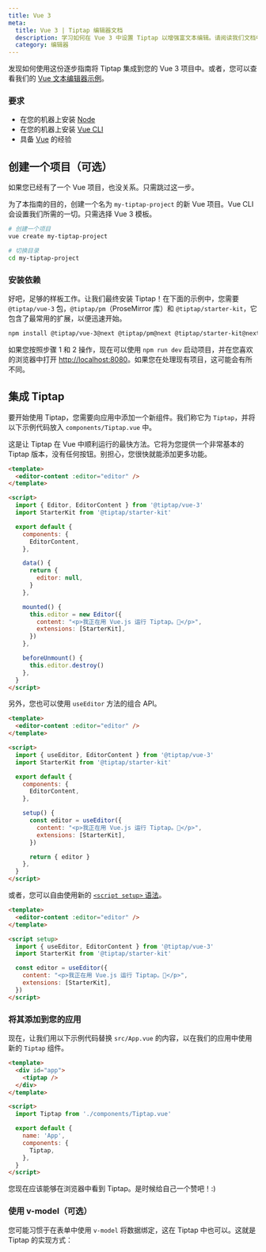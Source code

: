 ```yaml
---
title: Vue 3
meta:
  title: Vue 3 | Tiptap 编辑器文档
  description: 学习如何在 Vue 3 中设置 Tiptap 以增强富文本编辑。请阅读我们文档中的详细指南开始吧！
  category: 编辑器
---
```



发现如何使用这份逐步指南将 Tiptap 集成到您的 Vue 3 项目中。或者，您可以查看我们的 [Vue 文本编辑器示例](/examples/basics/default-text-editor)。

### 要求

- 在您的机器上安装 [Node](https://nodejs.org/en/download/)
- 在您的机器上安装 [Vue CLI](https://cli.vuejs.org/)
- 具备 [Vue](https://v3.vuejs.org/guide/introduction.html) 的经验

## 创建一个项目（可选）

如果您已经有了一个 Vue 项目，也没关系。只需跳过这一步。

为了本指南的目的，创建一个名为 `my-tiptap-project` 的新 Vue 项目。Vue CLI 会设置我们所需的一切。只需选择 Vue 3 模板。

```bash
# 创建一个项目
vue create my-tiptap-project

# 切换目录
cd my-tiptap-project
```

### 安装依赖

好吧，足够的样板工作。让我们最终安装 Tiptap！在下面的示例中，您需要 `@tiptap/vue-3` 包，`@tiptap/pm`（ProseMirror 库）和 `@tiptap/starter-kit`，它包含了最常用的扩展，以便迅速开始。

```bash
npm install @tiptap/vue-3@next @tiptap/pm@next @tiptap/starter-kit@next
```

如果您按照步骤 1 和 2 操作，现在可以使用 `npm run dev` 启动项目，并在您喜欢的浏览器中打开 [http://localhost:8080](http://localhost:8080)。如果您在处理现有项目，这可能会有所不同。

## 集成 Tiptap

要开始使用 Tiptap，您需要向应用中添加一个新组件。我们称它为 `Tiptap`，并将以下示例代码放入 `components/Tiptap.vue` 中。

这是让 Tiptap 在 Vue 中顺利运行的最快方法。它将为您提供一个非常基本的 Tiptap 版本，没有任何按钮。别担心，您很快就能添加更多功能。

```html
<template>
  <editor-content :editor="editor" />
</template>

<script>
  import { Editor, EditorContent } from '@tiptap/vue-3'
  import StarterKit from '@tiptap/starter-kit'

  export default {
    components: {
      EditorContent,
    },

    data() {
      return {
        editor: null,
      }
    },

    mounted() {
      this.editor = new Editor({
        content: "<p>我正在用 Vue.js 运行 Tiptap。🎉</p>",
        extensions: [StarterKit],
      })
    },

    beforeUnmount() {
      this.editor.destroy()
    },
  }
</script>
```

另外，您也可以使用 `useEditor` 方法的组合 API。

```html
<template>
  <editor-content :editor="editor" />
</template>

<script>
  import { useEditor, EditorContent } from '@tiptap/vue-3'
  import StarterKit from '@tiptap/starter-kit'

  export default {
    components: {
      EditorContent,
    },

    setup() {
      const editor = useEditor({
        content: "<p>我正在用 Vue.js 运行 Tiptap。🎉</p>",
        extensions: [StarterKit],
      })

      return { editor }
    },
  }
</script>
```

或者，您可以自由使用新的 [`<script setup>` 语法](https://v3.vuejs.org/api/sfc-script-setup.html)。

```html
<template>
  <editor-content :editor="editor" />
</template>

<script setup>
  import { useEditor, EditorContent } from '@tiptap/vue-3'
  import StarterKit from '@tiptap/starter-kit'

  const editor = useEditor({
    content: "<p>我正在用 Vue.js 运行 Tiptap。🎉</p>",
    extensions: [StarterKit],
  })
</script>
```

### 将其添加到您的应用

现在，让我们用以下示例代码替换 `src/App.vue` 的内容，以在我们的应用中使用新的 `Tiptap` 组件。

```html
<template>
  <div id="app">
    <tiptap />
  </div>
</template>

<script>
  import Tiptap from './components/Tiptap.vue'

  export default {
    name: 'App',
    components: {
      Tiptap,
    },
  }
</script>
```

您现在应该能够在浏览器中看到 Tiptap。是时候给自己一个赞吧！:)

### 使用 v-model（可选）

您可能习惯于在表单中使用 `v-model` 将数据绑定，这在 Tiptap 中也可以。这就是 Tiptap 的实现方式：

<CodeDemo path="/GuideGettingStarted/VModel" />